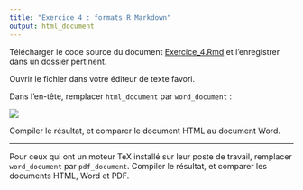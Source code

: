 ```yaml
---
title: "Exercice 4 : formats R Markdown"
output: html_document
---
```


Télécharger le code source du document
<a href="https://rawgit.com/LCULaval/OTC/gh-pages/exercices/Exercice_4.Rmd" download>Exercice_4.Rmd</a>
et l'enregistrer dans un dossier pertinent.

Ouvrir le fichier dans votre éditeur de texte favori.

Dans l'en-tête, remplacer `html_document` par `word_document` :

![](https://rawgit.com/LCULaval/OTC/gh-pages/images/img_html_to_word.jpg)

Compiler le résultat, et comparer le document HTML au document Word.

************

Pour ceux qui ont un moteur TeX installé sur leur poste de travail, remplacer `word_document` par `pdf_document`. Compiler le résultat, et comparer les documents HTML, Word et PDF.